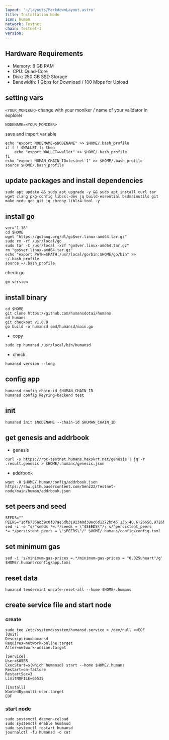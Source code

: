 ```yaml
---
layout: '~/layouts/MarkdownLayout.astro'
title: Installation Node
icon: human
network: Testnet
chain: testnet-1
version: 
---
```

## Hardware Requirements

- Memory: 8 GB RAM
- CPU: Quad-Core
- Disk: 250 GB SSD Storage
- Bandwidth: 1 Gbps for Download / 100 Mbps for Upload

## setting vars

`<YOUR_MONIKER>` change with your moniker / name of your validator in explorer

```
NODENAME=<YOUR_MONIKER>
```

save and import variable

```
echo "export NODENAME=$NODENAME" >> $HOME/.bash_profile
if [ ! $WALLET ]; then
	echo "export WALLET=wallet" >> $HOME/.bash_profile
fi
echo "export HUMAN_CHAIN_ID=testnet-1" >> $HOME/.bash_profile
source $HOME/.bash_profile
```

## update packages and install dependencies

```
sudo apt update && sudo apt upgrade -y && sudo apt install curl tar wget clang pkg-config libssl-dev jq build-essential bsdmainutils git make ncdu gcc git jq chrony liblz4-tool -y
```

## install go

```
ver="1.18"
cd $HOME
wget "https://golang.org/dl/go$ver.linux-amd64.tar.gz"
sudo rm -rf /usr/local/go
sudo tar -C /usr/local -xzf "go$ver.linux-amd64.tar.gz"
rm "go$ver.linux-amd64.tar.gz"
echo "export PATH=$PATH:/usr/local/go/bin:$HOME/go/bin" >> ~/.bash_profile
source ~/.bash_profile
```

check go 

```
go version
```

## install binary

```
cd $HOME
git clone https://github.com/humansdotai/humans
cd humans
git checkout v1.0.0
go build -o humansd cmd/humansd/main.go
```

- copy

```
sudo cp humansd /usr/local/bin/humansd
```

- check 

```
humansd version --long
```

## config app

```
humansd config chain-id $HUMAN_CHAIN_ID
humansd config keyring-backend test
```

## init

```
humansd init $NODENAME --chain-id $HUMAN_CHAIN_ID
```

## get genesis and addrbook

- genesis

```
curl -s https://rpc-testnet.humans.hexskrt.net/genesis | jq -r .result.genesis > $HOME/.humans/genesis.json
```

- addrbook

```
wget -O $HOME/.human/config/addrbook.json https://raw.githubusercontent.com/Genz22/Testnet-node/main/human/addrbook.json
```

## set peers and seed

```
SEEDS=""
PEERS="1df6735ac39c8f07ae5db31923a0d38ec6d1372b@45.136.40.6:26656,9726b7ba17ee87006055a9b7a45293bfd7b7f0fc@45.136.40.16:26656,6e84cde074d4af8a9df59d125db3bf8d6722a787@45.136.40.18:26656,eda3e2255f3c88f97673d61d6f37b243de34e9d9@45.136.40.13:26656,4de8c8acccecc8e0bed4a218c2ef235ab68b5cf2@45.136.40.12:26656"
sed -i -e "s/^seeds *=.*/seeds = \"$SEEDS\"/; s/^persistent_peers *=.*/persistent_peers = \"$PEERS\"/" $HOME/.humans/config/config.toml
```

## set minimum gas

```
sed -i 's/minimum-gas-prices =.*/minimum-gas-prices = "0.025uheart"/g' $HOME/.humans/config/app.toml
```

## reset data

```
humansd tendermint unsafe-reset-all --home $HOME/.humans
```

## create service file and start node

### create 

```
sudo tee /etc/systemd/system/humansd.service > /dev/null <<EOF
[Unit]
Description=humansd
Requires=network-online.target
After=network-online.target

[Service]
User=$USER
ExecStart=$(which humansd) start --home $HOME/.humans
Restart=on-failure
RestartSec=3
LimitNOFILE=65535

[Install]
WantedBy=multi-user.target
EOF
```

### start node

```
sudo systemctl daemon-reload
sudo systemctl enable humansd
sudo systemctl restart humansd
journalctl -fu humansd -o cat
```
